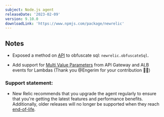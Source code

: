 ```yaml
---
subject: Node.js agent
releaseDate: '2023-02-09'
version: 9.10.0
downloadLink: 'https://www.npmjs.com/package/newrelic'
---
```


## Notes

* Exposed a method on [API](https://newrelic.github.io/node-newrelic/API.html#obfuscateSql) to obfuscate sql: `newrelic.obfuscateSql`.

* Add support for [Multi Value Parameters](https://aws.amazon.com/blogs/compute/support-for-multi-value-parameters-in-amazon-api-gateway) from API Gateway and ALB events for Lambdas (Thank you @Engerim for your contribution 🙏🏻)


### Support statement:

* New Relic recommends that you upgrade the agent regularly to ensure that you're getting the latest features and performance benefits. Additionally, older releases will no longer be supported when they reach [end-of-life](/docs/using-new-relic/cross-product-functions/install-configure/notification-changes-new-relic-saas-features-distributed-software).